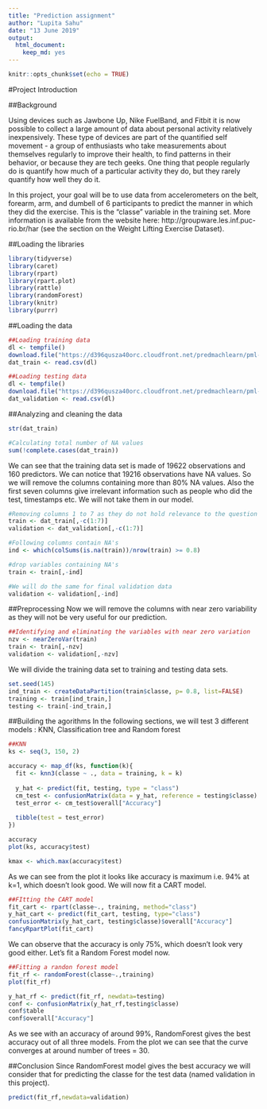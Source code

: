```yaml
---
title: "Prediction assignment"
author: "Lupita Sahu"
date: "13 June 2019"
output: 
  html_document: 
    keep_md: yes
---
```


```r
knitr::opts_chunk$set(echo = TRUE)
```

#Project Introduction

##Background

Using devices such as Jawbone Up, Nike FuelBand, and Fitbit it is now possible to collect a large amount of data about personal activity relatively inexpensively. These type of devices are part of the quantified self movement - a group of enthusiasts who take measurements about themselves regularly to improve their health, to find patterns in their behavior, or because they are tech geeks. One thing that people regularly do is quantify how much of a particular activity they do, but they rarely quantify how well they do it.

In this project, your goal will be to use data from accelerometers on the belt, forearm, arm, and dumbell of 6 participants to predict the manner in which they did the exercise. This is the "classe" variable in the training set. 
More information is available from the website here: http://groupware.les.inf.puc-rio.br/har (see the section on the Weight Lifting Exercise Dataset).

##Loading the libraries

```r
library(tidyverse)
library(caret)
library(rpart)
library(rpart.plot)
library(rattle)
library(randomForest)
library(knitr)
library(purrr)
```

##Loading the data

```r
##Loading training data
dl <- tempfile()
download.file("https://d396qusza40orc.cloudfront.net/predmachlearn/pml-training.csv", dl)
dat_train <- read.csv(dl)

##Loading testing data
dl <- tempfile()
download.file("https://d396qusza40orc.cloudfront.net/predmachlearn/pml-testing.csv", dl)
dat_validation <- read.csv(dl)
```

##Analyzing and cleaning the data

```r
str(dat_train)

#Calculating total number of NA values
sum(!complete.cases(dat_train))
```

We can see that the training data set is made of 19622 observations and 160 predictors. We can notice that 19216 observations have NA values. So we will remove the columns containing more than 80% NA values.
Also the first seven columns give irrelevant information such as people who did the test, timestamps etc. We will not take them in our model.

```r
#Removing columns 1 to 7 as they do not hold relevance to the question
train <- dat_train[,-c(1:7)]
validation <- dat_validation[,-c(1:7)]

#Following columns contain NA's
ind <- which(colSums(is.na(train))/nrow(train) >= 0.8)

#drop variables containing NA's
train <- train[,-ind]

#We will do the same for final validation data
validation <- validation[,-ind]
```

##Preprocessing
Now we will remove the columns with near zero variability as they will not be very useful for our prediction.

```r
##Identifying and eliminating the variables with near zero variation
nzv <- nearZeroVar(train)
train <- train[,-nzv]
validation <- validation[,-nzv]
```

We will divide the training data set to training and testing data sets.

```r
set.seed(145)
ind_train <- createDataPartition(train$classe, p= 0.8, list=FALSE)
training <- train[ind_train,]
testing <- train[-ind_train,]
```

##Building the agorithms
In the following sections, we will test 3 different models : KNN, Classification tree and Random forest

```r
##KNN
ks <- seq(3, 150, 2)

accuracy <- map_df(ks, function(k){
  fit <- knn3(classe ~ ., data = training, k = k)
  
  y_hat <- predict(fit, testing, type = "class")
  cm_test <- confusionMatrix(data = y_hat, reference = testing$classe)
  test_error <- cm_test$overall["Accuracy"]
  
  tibble(test = test_error)
})

accuracy
plot(ks, accuracy$test)

kmax <- which.max(accuracy$test)

```

As we can see from the plot it looks like accuracy is maximum i.e. 94% at k=1, which doesn't look good. We will now fit a CART model.

```r
##FItting the CART model
fit_cart <- rpart(classe~., training, method="class")
y_hat_cart <- predict(fit_cart, testing, type="class")
confusionMatrix(y_hat_cart, testing$classe)$overall["Accuracy"]
fancyRpartPlot(fit_cart)
```

We can observe that the accuracy is only 75%, which doesn't look very good either. Let's fit a Random Forest model now.

```r
##Fitting a randon forest model
fit_rf <- randomForest(classe~.,training)
plot(fit_rf)

y_hat_rf <- predict(fit_rf, newdata=testing)
conf <- confusionMatrix(y_hat_rf,testing$classe)
conf$table
conf$overall["Accuracy"]
```

As we see with an accuracy of around 99%, RandomForest gives the best accuracy out of all three models. From the plot we can see that the curve converges at around number of trees = 30.

##Conclusion
Since RandomForest model gives the best accuracy we will consider that for predicting the classe for the test data (named validation in this project).

```r
predict(fit_rf,newdata=validation)
```